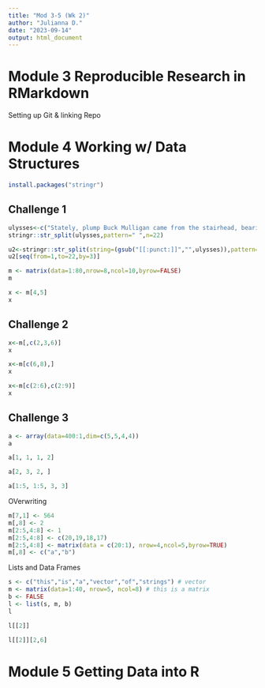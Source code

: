 ```yaml
---
title: "Mod 3-5 (Wk 2)"
author: "Julianna D."
date: "2023-09-14"
output: html_document
---
```

# Module 3 Reproducible Research in RMarkdown
Setting up Git & linking Repo

# Module 4 Working w/ Data Structures
```r
install.packages("stringr")
```

## Challenge 1
```r
ulysses<-c("Stately, plump Buck Mulligan came from the stairhead, bearing a bowl of lather on which a mirror and a razor lay crossed.")
stringr::str_split(ulysses,pattern=" ",n=22)
```

```r
u2<-stringr::str_split(string=(gsub("[[:punct:]]","",ulysses)),pattern=" ",n=22)
u2[seq(from=1,to=22,by=3)]
```

```r
m <- matrix(data=1:80,nrow=8,ncol=10,byrow=FALSE)
m
```

```r
x <- m[4,5]
x
```

## Challenge 2
```r
x<-m[,c(2,3,6)]
x
```

```r
x<-m[c(6,8),]
x
```

```r
x<-m[c(2:6),c(2:9)]
x
```
## Challenge 3

```r
a <- array(data=400:1,dim=c(5,5,4,4))
a
```
```r
a[1, 1, 1, 2]
```

```r
a[2, 3, 2, ]
```

```r
a[1:5, 1:5, 3, 3]
```

OVerwriting
```r
m[7,1] <- 564
m[,8] <- 2
m[2:5,4:8] <- 1
m[2:5,4:8] <- c(20,19,18,17)
m[2:5,4:8] <- matrix(data = c(20:1), nrow=4,ncol=5,byrow=TRUE)
m[,8] <- c("a","b")
```

Lists and Data Frames
```r
s <- c("this","is","a","vector","of","strings") # vector
m <- matrix(data=1:40, nrow=5, ncol=8) # this is a matrix
b <- FALSE 
l <- list(s, m, b) 
l
```

```r
l[[2]] 
```

```r
l[[2]][2,6] 
```

# Module 5 Getting Data into R
